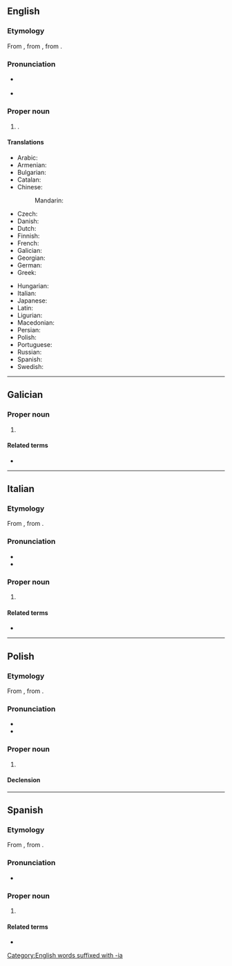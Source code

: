 {{also|ligúria|Ligúria|Łiguria}}
==English==
{{wikipedia}}

===Etymology===
From {{der|en|oc|Ligúria}}, from {{der|it|la|Liguria}}, from {{der|it|grc|Λίγυς}}.

===Pronunciation===
* {{a|UK}} {{IPA|en|/lɪˈɡjʊəɹiə/}}
* {{a|US}} {{IPA|en|/lɪˈɡjʊɹiə/}}

===Proper noun===
{{en-proper noun}}

# {{place|en|region|of northwest|c/Italy}}.

====Translations====
{{trans-top|region}}
* Arabic: {{t|ar|لِيغُورْيَا|f}}
* Armenian: {{t+|hy|Լիգուրիա}}
* Bulgarian: {{t|bg|Лигу́рия|f}}
* Catalan: {{t|ca|Ligúria|f}}
* Chinese:
*: Mandarin: {{t+|cmn|利古里亞}}
* Czech: {{t|cs|Ligurie|f}}
* Danish: {{t|da|Ligurien|c}}
* Dutch: {{t|nl|Ligurië}}
* Finnish: {{t+|fi|Liguria}}
* French: {{t+|fr|Ligurie|f}}
* Galician: {{t|gl|Liguria}}
* Georgian: {{t|ka|ლიგურია}}
* German: {{t+|de|Ligurien|n}}
* Greek: {{t|el|Λιγουρία|f}}
{{trans-mid}}
* Hungarian: {{t|hu|Liguria}}
* Italian: {{t+|it|Liguria|f}}
* Japanese: {{t|ja|リグーリア州|tr=リグーリアしゅう, Rigūria shū|sc=Jpan}}
* Latin: {{t|la|Liguria|f}}
* Ligurian: {{t|lij|Ligùria|f}}
* Macedonian: {{t|mk|Лигурија|f}}
* Persian: {{t|fa|لیگوریا|f|tr=Ligureyâ}}
* Polish: {{t+|pl|Liguria|f}}
* Portuguese: {{t+|pt|Ligúria|f}}
* Russian: {{t+|ru|Лигу́рия|f}}
* Spanish: {{t|es|Liguria}}
* Swedish: {{t|sv|Ligurien}}
{{trans-bottom}}

[[Category:English words suffixed with -ia]]

----

==Galician==

===Proper noun===
{{gl-proper noun}}

# {{place|gl|region|c/Italy|t=Liguria}}

====Related terms====
* {{l|gl|lígur}}

----

==Italian==
{{wikipedia|lang=it}}

===Etymology===
From {{der|it|la|Liguria}}, from {{der|it|grc|Λίγυς}}.

===Pronunciation===
* {{it-IPA}}
* {{rhymes|it|urja}}

===Proper noun===
{{it-proper noun|f}}

# {{place|it|region|c/Italy|t=Liguria}}

====Related terms====
* {{l|it|ligure}}

----

==Polish==
{{wikipedia|lang=pl}}

===Etymology===
From {{der|pl|la|Liguria}}, from {{der|pl|grc|Λίγυς}}.

===Pronunciation===
* {{pl-IPA}}
* {{audio|pl|Pl-Liguria.ogg|audio}}

===Proper noun===
{{head|pl|proper noun|g=f}}

# {{place|pl|region|c/Italy|t=Liguria}}

====Declension====
{{pl-decl-noun-sing|Liguria|Ligurii|Ligurii|Ligurię|Ligurią|Ligurii|Ligurio}}

----

==Spanish==
{{wikipedia|lang=es}}

===Etymology===
From {{der|es|la|Liguria}}, from {{der|es|grc|Λίγυς}}.

===Pronunciation===
* {{es-IPA}}

===Proper noun===
{{es-proper noun|f}}

# {{place|es|region|c/Italy|t=Liguria}}

====Related terms====
* {{l|es|ligur}}